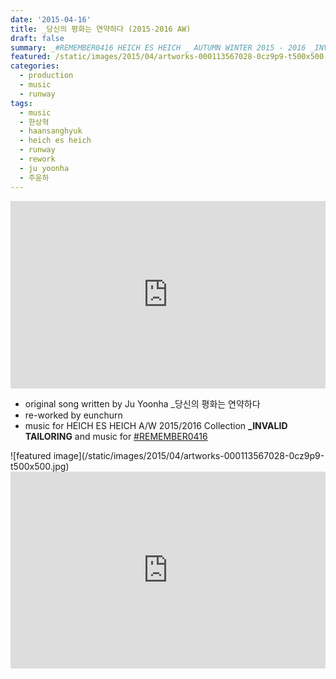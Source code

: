 ```yaml
---
date: '2015-04-16'
title: _당신의 평화는 연약하다 (2015-2016 AW)
draft: false
summary: _#REMEMBER0416 HEICH ES HEICH _ AUTUMN WINTER 2015 - 2016 _INVALID TAILORING
featured: /static/images/2015/04/artworks-000113567028-0cz9p9-t500x500.jpg
categories:
  - production
  - music
  - runway
tags:
  - music
  - 한상혁
  - haansanghyuk
  - heich es heich
  - runway
  - rework
  - ju yoonha
  - 주윤하
---
```


<div className="container flex justify-center">
  <iframe
    width="100%"
    height="300"
    scrolling="no"
    frameBorder="no"
    src="https://w.soundcloud.com/player/?url=https%3A//api.soundcloud.com/tracks/201058305&amp;color=%23ff5500&amp;auto_play=false&amp;hide_related=false&amp;show_comments=true&amp;show_user=true&amp;show_reposts=false&amp;show_teaser=true&amp;visual=true"
  ></iframe>
</div>

- original song written by Ju Yoonha \_당신의 평화는 연약하다
- re-worked by eunchurn
- music for HEICH ES HEICH A/W 2015/2016 Collection **\_INVALID TAILORING** and music for [#REMEMBER0416](https://soundcloud.com/search?q=REMEMBER0416)

<div className="container flex justify-center">
  ![featured image](/static/images/2015/04/artworks-000113567028-0cz9p9-t500x500.jpg)
</div>

<div className="aspect-ratio container flex justify-center">
  <iframe
    width="100%"
    height="315"
    src="https://www.youtube.com/embed/RXh5Wxi2nB8?rel=0&amp;showinfo=0"
    frameBorder="0"
    allow="autoplay; encrypted-media"
    allowFullScreen
  ></iframe>
</div>
